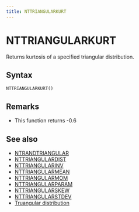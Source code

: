 ```yaml
---
title: NTTRIANGULARKURT
---
```



# NTTRIANGULARKURT

Returns kurtosis of a specified triangular distribution.

## Syntax

```excel
NTTRIANGULARKURT()
```

## Remarks

- This function returns -0.6

## See also

- [NTRANDTRIANGULAR](../01-random-numbers/01-single-series/12-ntrandt.mdxriangular/)
- [NTTRIANGULARDIST](087-nttriangulardist.mdx)
- [NTTRIANGULARINV](088-nttriangularinv.mdx)
- [NTTRIANGULARMEAN](090-nttriangularmean.mdx)
- [NTTRIANGULARMOM](091-nttriangularmom.mdx)
- [NTTRIANGULARPARAM](092-nttriangularparam.mdx)
- [NTTRIANGULARSKEW](093-nttriangularskew.mdx)
- [NTTRIANGULARSTDEV](094-nttriangularstdev.mdx)
- [Truangular distribution](https://www.ntrand.com/triangular-distribution/)
